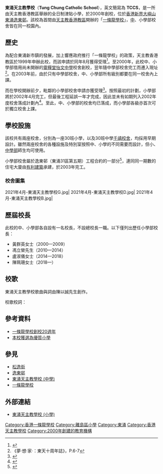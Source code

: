 {{Expand|time=2012-01-08}}
{{Infobox_School 
| name = 東涌天主教學校
| other_name = {{lang|en|Tung Chung Catholic School}}
| image = [[File:Tung_Chung_Catholic_School_(primary).jpg|280px]]
| motto = 「立己愛人」
| established = 2000年
| type = [[津貼|津貼]]
| religion = [[天主教|天主教]]
| affiliation = [[天主教香港教區|天主教香港教區]]
| district = [[離島區|離島區]]
| grades = 小一到小六
| supervisor = 楊美熙女士
| principal = 陳珮珊女士（小學部）
| house = 立社、己社、愛社、人社
| sc =
| cs = 
| faculty =130人
| students = 824人（僅小學部，為2021/22學年數字）
| athletics = 
| conference = 
| colors = 
| mascot = 
| magazine = 
| free_label = 
| free_text =
| free_label2 = 
| free_text2 = 
| free_label3 =
| free_text3 = 
| address = [[香港|香港]][[新界|新界]][[東涌_(香港)|東涌]][[松逸街|松逸街]]2號
| tel =（852）2109 4962
| fax =（852）2121 0166
| mail = tccs_pri@tccs.edu.hk
| website = http://www.tccs.edu.hk
|telephone=}}

'''東涌天主教學校'''（'''Tung Chung Catholic School'''），英文簡寫為 '''TCCS'''，是一所由天主教香港教區舉辦的全日制津貼小學，於2000年創校，位於[[香港|香港]][[新界|新界]][[大嶼山|大嶼山]][[東涌_(香港)|東涌]][[逸東邨|逸東邨]]。該校為首間由[[天主教香港教區|天主教香港教區]]開辦的「[[一條龍學校|一條龍學校]]」，[[東涌天主教學校_(中學)|中]]、小學部校舍皆在同一校園內。

==歷史==
為配合東涌新市鎮的發展，加上響應政府推行「一條龍學校」的政策，天主教香港教區於1999年申辦此校，而該申請於同年8月獲得受理<ref>{{Cite web |url=https://www.edb.gov.hk/attachment/tc/sch-admin/sch-premises-info/allocation-of-sch/sae-result/result99-c.pdf |title=1999年校舍分配工作結果 |access-date=2021-04-12 |archive-date=2019-10-19 |archive-url=https://web.archive.org/web/20191019152001/https://www.edb.gov.hk/attachment/tc/sch-admin/sch-premises-info/allocation-of-sch/sae-result/result99-c.pdf |dead-url=no }}</ref>。至2000年，此校中、小學部借用尚未開辦的[[靈糧堂怡文中學|靈糧堂怡文中學]]校舍創校，翌年隨中學部校舍完工而遷入現址<ref>《夢·想·家·：東天十周年誌》，P.6-7</ref>。在2003年前，由於只有中學部校舍，中、小學部所有級別都要在同一校舍內上課。

而在學校開辦前夕，毗鄰的小學部校舍申請亦獲受理<ref>{{Cite web |url=https://www.edb.gov.hk/attachment/tc/sch-admin/sch-premises-info/allocation-of-sch/sae-result/result00-c.pdf |title=2000年校舍分配工作結果 |access-date=2021-04-12 |archive-date=2019-10-19 |archive-url=https://web.archive.org/web/20191019152006/https://www.edb.gov.hk/attachment/tc/sch-admin/sch-premises-info/allocation-of-sch/sae-result/result00-c.pdf |dead-url=no }}</ref>。按照最初的計劃，小學部將於2002年4月完工，但最後工程延誤一年才完成，因此並未有如期列入2002年度校舍落成計劃內<ref>{{Cite web |url=https://www.edb.gov.hk/tc/about-edb/press/legco/replies-written/2012/20040129118591.html |title=教育局-立法會十題：官立及資助中、小學新校舍建築工程延誤 |access-date=2021-04-12 |archive-date=2021-04-11 |archive-url=https://web.archive.org/web/20210411154632/https://www.edb.gov.hk/tc/about-edb/press/legco/replies-written/2012/20040129118591.html |dead-url=no }}</ref>。至此，中、小學部的校舍均已落成，而小學部各級亦首次可於獨立校舍上課。

==學校設施==
該校共有兩座校舍，分別為一座30班小學，以及30班中學[[千禧校舍|千禧校舍]]，均採用早期設計。雖然兩座校舍的各種設施及特別室按照中、小學的不同需要而設計，但小、[[東涌天主教學校_(中學)|中學部]]師生均可使用。

小學部校舍屬於逸東邨（東涌31區第五期）工程合約的一部分<ref>{{Cite web |url=https://www.legco.gov.hk/yr98-99/chinese/fc/pwsc/papers/pw200157.htm |title=立法會工務小組委員會-東涌第31區的1所小學 |access-date=2021-04-12 |archive-date=2019-11-02 |archive-url=https://web.archive.org/web/20191102184621/https://www.legco.gov.hk/yr98-99/chinese/fc/pwsc/papers/pw200157.htm |dead-url=no }}</ref>，連同同一期數的住宅大廈由[[有利建築|有利建築]]承建，於2003年完工。

===校舍圖集===
<gallery>
2021年4月-東涌天主教學校G.jpg|
2021年4月-東涌天主教學校D.jpg|
2021年4月-東涌天主教學校B.jpg|
</gallery>

==歷屆校長==
此校的中、小學部各自設有一名校長，不設總校長一職。以下僅列出歷任小學部校長：
*黃群英女士（2000—2009）
*馮立榮先生（2010—2014）
*盧淑儀女士（2014—2018）
*陳珮珊女士（2018—）

==校歌==
東涌天主教學校歌曲與詞由陳以誠先生創作。

校歌校詞：

{{quote|東涌天主教我校，導我修身添愛心。<br>
胸襟廣闊，自我挑戰，快樂、堅定、謙遜。<br>
盡力好學，立己愛人，同窗新生同創。<br>
共建根基，一起向上，立志作家國棟樑。
}}


==參考資料==
*[http://itschool.tccs.edu.hk/it-school/php/webcms/files/upload/tinymce//3_newspaper/%E4%B8%80%E6%A2%9D%E9%BE%8D%E5%AD%B8%E6%A0%A1%E5%89%B5%E6%A0%A120%E5%91%A8%E5%B9%B4_1617951835.pdf 一條龍學校創校20週年] {{Wayback|url=http://itschool.tccs.edu.hk/it-school/php/webcms/files/upload/tinymce//3_newspaper/%E4%B8%80%E6%A2%9D%E9%BE%8D%E5%AD%B8%E6%A0%A1%E5%89%B5%E6%A0%A120%E5%91%A8%E5%B9%B4_1617951835.pdf |date=20211101013750 }}
*[http://itschool.tccs.edu.hk/it-school/php/webcms/files/upload/tinymce//3_newspaper/%E5%84%AA%E8%B3%AA%E5%B0%8F%E5%AD%B82019_1585979571.pdf 本校獲選為優質小學] {{Wayback|url=http://itschool.tccs.edu.hk/it-school/php/webcms/files/upload/tinymce//3_newspaper/%E5%84%AA%E8%B3%AA%E5%B0%8F%E5%AD%B82019_1585979571.pdf |date=20211101013733 }}

==參見==

*[[松逸街|松逸街]]
*[[逸東邨|逸東邨]]
*[[東涌天主教學校_(中學)|東涌天主教學校 (中學)]]
*[[一條龍學校|一條龍學校]]
{{香港天主教小學}}
[[Category:香港一條龍學校|Category:香港一條龍學校]]
[[Category:離島區小學|Category:離島區小學]]
[[Category:東涌|Category:東涌]]
[[Category:香港天主教學校|Category:香港天主教學校]]
[[Category:2000年創建的教育機構|Category:2000年創建的教育機構]]

==外部連結==
*[http://itschool.tccs.edu.hk/it-school/php/webcms/public/mainpage/primary/index.php 東涌天主教學校 (小學)] {{Wayback|url=http://itschool.tccs.edu.hk/it-school/php/webcms/public/mainpage/primary/index.php |date=20211104185316 }}
